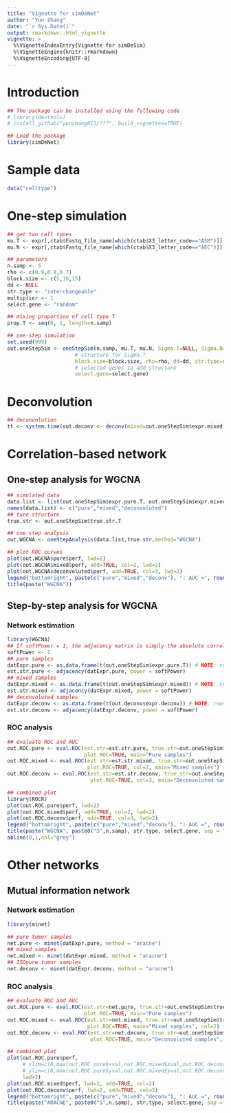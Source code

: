 ```yaml
---
title: "Vignette for simDeNet"
author: "Yun Zhang"
date: "`r Sys.Date()`"
output: rmarkdown::html_vignette
vignette: >
  %\VignetteIndexEntry{Vignette for simDeSim}
  %\VignetteEngine{knitr::rmarkdown}
  %\VignetteEncoding{UTF-8}
---
```


# Introduction

```r
## The package can be installed using the following code
# library(devtools)
# install_github("yunzhang813/???", build_vignettes=TRUE)

## Load the package
library(simDeNet)
```

# Sample data

```r
data("celltype")
```

# One-step simulation
```r
## get two cell types
mu.T <- expr[,ctab$Fastq_file_name[which(ctab$X3_letter_code=="ASM")]]
mu.N <- expr[,ctab$Fastq_file_name[which(ctab$X3_letter_code=="AEC")]]

## parameters
n.samp <- 5
rho <- c(0.9,0.8,0.7)
block.size <- c(5,10,15)
dd <- NULL
str.type <- "interchangeable"
multiplier <- 1
select.gene <- "random"

## mixing proportion of cell type T
prop.T <- seq(0, 1, length=n.samp)

## one-step simulation
set.seed(999)
out.oneStepSim <- oneStepSim(n.samp, mu.T, mu.N, Sigma.T=NULL, Sigma.N=NULL, prop.T=prop.T, 
                      # structure for Sigma.T
                      block.size=block.size, rho=rho, dd=dd, str.type=str.type, multiplier=1,
                      # selected genes to add structure
                      select.gene=select.gene)
```

# Deconvolution

```r
## deconvolution
tt <- system.time(out.deconv <- deconv(mixed=out.oneStepSim$expr.mixed, ref=out.oneStepSim$expr.pure.N))
```

# Correlation-based network

## One-step analysis for WGCNA
```r
## simulated data
data.list <- list(out.oneStepSim$expr.pure.T, out.oneStepSim$expr.mixed, out.deconv$expr.deconv)
names(data.list) <- c("pure","mixed","deconvoluted")
## ture structure
true.str <- out.oneStepSim$true.str.T

## one step analysis
out.WGCNA <- oneStepAnalysis(data.list,true.str,method="WGCNA")

## plot ROC curves
plot(out.WGCNA$pure$perf, lwd=2)
plot(out.WGCNA$mixed$perf, add=TRUE, col=2, lwd=2)
plot(out.WGCNA$deconvoluted$perf, add=TRUE, col=3, lwd=2)
legend("bottomright", paste(c("pure","mixed","deconv"), ": AUC =", round(c(out.WGCNA$pure$AUC, out.WGCNA$mixed$AUC, out.WGCNA$deconvoluted$AUC),3)), col=1:3, lty=1, lwd=5)
title(paste("WGCNA"))
```


## Step-by-step analysis for WGCNA

### Network estimation
```r
library(WGCNA)
## If softPower = 1, the adjacency matrix is simply the absolute correlation matrix
softPower <- 1
## pure samples
datExpr.pure <- as.data.frame(t(out.oneStepSim$expr.pure.T)) # NOTE: rows=samples, columns=genes
est.str.pure <- adjacency(datExpr.pure, power = softPower)
## mixed samples
datExpr.mixed <- as.data.frame(t(out.oneStepSim$expr.mixed)) # NOTE: rows=samples, columns=genes
est.str.mixed <- adjacency(datExpr.mixed, power = softPower)
## deconvoluted samples
datExpr.deconv <- as.data.frame(t(out.deconv$expr.deconv)) # NOTE: rows=samples, columns=genes
est.str.deconv <- adjacency(datExpr.deconv, power = softPower)
```

### ROC analysis
```r
## evaluate ROC and AUC
out.ROC.pure <- eval.ROC(est.str=est.str.pure, true.str=out.oneStepSim$true.str.T, 
                         plot.ROC=TRUE, main="Pure samples")
out.ROC.mixed <- eval.ROC(est.str=est.str.mixed, true.str=out.oneStepSim$true.str.T,
                          plot.ROC=TRUE, col=2, main="Mixed samples")
out.ROC.deconv <- eval.ROC(est.str=est.str.deconv, true.str=out.oneStepSim$true.str.T,
                           plot.ROC=TRUE, col=3, main="Deconvoluted samples")

## combined plot
library(ROCR)
plot(out.ROC.pure$perf, lwd=2)
plot(out.ROC.mixed$perf, add=TRUE, col=2, lwd=2)
plot(out.ROC.deconv$perf, add=TRUE, col=3, lwd=2)
legend("bottomright", paste(c("pure","mixed","deconv"), ": AUC =", round(c(out.ROC.pure$AUC, out.ROC.mixed$AUC, out.ROC.deconv$AUC),3)), col=1:3, lty=1, lwd=5)
title(paste("WGCNA", paste0("S",n.samp), str.type, select.gene, sep = ", "))
abline(0,1,col="grey")
```

# Other networks

## Mutual information network

### Network estimation
```r
library(minet)

## pure tumor samples
net.pure <- minet(datExpr.pure, method = "aracne")
## mixed samples
net.mixed <- minet(datExpr.mixed, method = "aracne")
## ISOpure tumor samples
net.deconv <- minet(datExpr.deconv, method = "aracne")
```

### ROC analysis
```r
## evaluate ROC and AUC
out.ROC.pure <- eval.ROC(est.str=net.pure, true.str=out.oneStepSim$true.str.T, 
                         plot.ROC=TRUE, main="Pure samples")
out.ROC.mixed <- eval.ROC(est.str=net.mixed, true.str=out.oneStepSim$true.str.T, 
                          plot.ROC=TRUE, main="Mixed samples", col=2)
out.ROC.deconv <- eval.ROC(est.str=net.deconv, true.str=out.oneStepSim$true.str.T, 
                           plot.ROC=TRUE, main="Deconvoluted samples", col=3)

## combined plot
plot(out.ROC.pure$perf,
     # xlim=c(0,max(out.ROC.pure$xval,out.ROC.mixed$xval,out.ROC.deconv$xval)),
     # ylim=c(0,max(out.ROC.pure$yval,out.ROC.mixed$yval,out.ROC.deconv$yval)),
     lwd=2)
plot(out.ROC.mixed$perf, lwd=2, add=TRUE, col=2)
plot(out.ROC.deconv$perf, lwd=2, add=TRUE, col=3)
legend("bottomright", paste(c("pure","mixed","deconv"), ": AUC =", round(c(out.ROC.pure$AUC, out.ROC.mixed$AUC, out.ROC.deconv$AUC),3)), col=1:3, lwd=5)
title(paste("ARACNE", paste0("S",n.samp), str.type, select.gene, sep = ", "))
```
